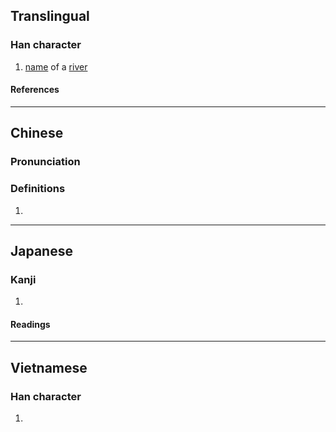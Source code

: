 {{character info}}
==Translingual==

===Han character===
{{Han char|rn=85|rad=水|as=07|sn=10|four=|canj=EIJE|ids=⿰氵求}}

# [[name]] of a [[river]]

====References====
{{Han ref|kx=0623.190|dkj=17455|hdz=31619.080|uh=6D57}}

----

==Chinese==
{{zh-forms}}

===Pronunciation===
{{zh-pron
|m=qiú
|c=kau4
|mc=
|oc=
|ma=
|cat=pn
}}

===Definitions===
{{zh-hanzi}}

# {{rfdef|zh}}

----

==Japanese==

===Kanji===
{{ja-kanji|grade=|rs=水07}}

# {{rfdef|ja|sort=水07}}

====Readings====
{{ja-readings
|on=きゅう, ぐ
}}

----

==Vietnamese==

===Han character===
{{vi-readings|rs=水07|reading=gàu}}

# {{rfdef|vi|sort=水07}}